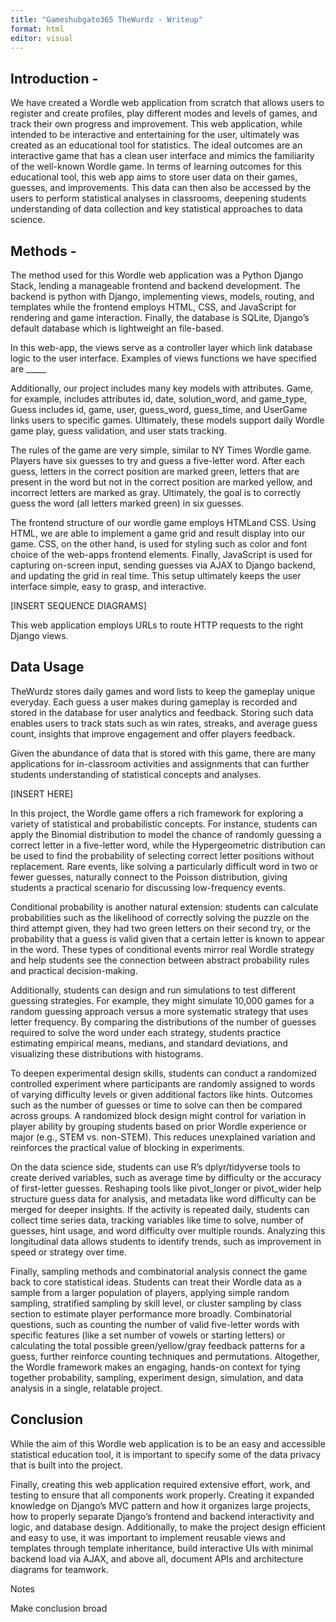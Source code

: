 ```yaml
---
title: "Gameshubgato365 TheWurdz - Writeup"
format: html
editor: visual
---
```



## Introduction -  

We have created a Wordle web application from scratch that allows users to register and create profiles, play different modes and levels of games, and track their own progress and improvement. This web application, while intended to be interactive and entertaining for the user, ultimately was created as an educational tool for statistics. The ideal outcomes are an interactive game that has a clean user interface and mimics the familiarity of the well-known Wordle game. In terms of learning outcomes for this educational tool, this web app aims to store user data on their games, guesses, and improvements. This data can then also be accessed by the users to perform statistical analyses in classrooms, deepening students understanding of data collection and key statistical approaches to data science. 

## Methods - 

The method used for this Wordle web application was a Python Django Stack, lending a manageable frontend and backend development. The backend is python with Django, implementing views, models, routing, and templates while the frontend employs HTML, CSS, and JavaScript for rendering and game interaction. Finally, the database is SQLite, Django’s default database which is lightweight an file-based. 

 

 In this web-app, the views serve as a controller layer which link database logic to the user interface. Examples of views functions we have specified are _____ 

 

Additionally, our project includes many key models with attributes. Game, for example, includes attributes id, date, solution_word, and game_type, Guess includes id, game, user, guess_word, guess_time, and UserGame links users to specific games. Ultimately, these models support daily Wordle game play, guess validation, and user stats tracking. 

 

The rules of the game are very simple, similar to NY Times Wordle game. Players have six guesses to try and guess a five-letter word. After each guess, letters in the correct position are marked green, letters that are present in the word but not in the correct position are marked yellow, and incorrect letters are marked as gray. Ultimately, the goal is to correctly guess the word (all letters marked green) in six guesses. 

 

The frontend structure of our wordle game employs HTMLand CSS. Using HTML, we are able to implement a game grid and result display into our game. CSS, on the other hand, is used for styling such as color and font choice of the web-apps frontend elements. Finally, JavaScript is used for capturing on-screen input, sending guesses via AJAX to Django backend, and updating the grid in real time. This setup ultimately keeps the user interface simple, easy to grasp, and interactive. 

 

[INSERT SEQUENCE DIAGRAMS] 

 

This web application employs URLs to route HTTP requests to the right Django views. 

 

## Data Usage 

 

TheWurdz stores daily games and word lists to keep the gameplay unique everyday. Each guess a user makes during gameplay is recorded and stored in the database for user analytics and feedback. Storing such data enables users to track stats such as win rates, streaks, and average guess count, insights that improve engagement and offer players feedback.  

 

Given the abundance of data that is stored with this game, there are many applications for in-classroom activities and assignments that can further students understanding of statistical concepts and analyses.  

 

[INSERT HERE] 

 

In this project, the Wordle game offers a rich framework for exploring a variety of statistical and probabilistic concepts. For instance, students can apply the Binomial distribution to model the chance of randomly guessing a correct letter in a five-letter word, while the Hypergeometric distribution can be used to find the probability of selecting correct letter positions without replacement. Rare events, like solving a particularly difficult word in two or fewer guesses, naturally connect to the Poisson distribution, giving students a practical scenario for discussing low-frequency events. 

Conditional probability is another natural extension: students can calculate probabilities such as the likelihood of correctly solving the puzzle on the third attempt given, they had two green letters on their second try, or the probability that a guess is valid given that a certain letter is known to appear in the word. These types of conditional events mirror real Wordle strategy and help students see the connection between abstract probability rules and practical decision-making. 

Additionally, students can design and run simulations to test different guessing strategies. For example, they might simulate 10,000 games for a random guessing approach versus a more systematic strategy that uses letter frequency. By comparing the distributions of the number of guesses required to solve the word under each strategy, students practice estimating empirical means, medians, and standard deviations, and visualizing these distributions with histograms. 

To deepen experimental design skills, students can conduct a randomized controlled experiment where participants are randomly assigned to words of varying difficulty levels or given additional factors like hints. Outcomes such as the number of guesses or time to solve can then be compared across groups. A randomized block design might control for variation in player ability by grouping students based on prior Wordle experience or major (e.g., STEM vs. non-STEM). This reduces unexplained variation and reinforces the practical value of blocking in experiments. 

On the data science side, students can use R’s dplyr/tidyverse tools to create derived variables, such as average time by difficulty or the accuracy of first-letter guesses. Reshaping tools like pivot_longer or pivot_wider help structure guess data for analysis, and metadata like word difficulty can be merged for deeper insights. If the activity is repeated daily, students can collect time series data, tracking variables like time to solve, number of guesses, hint usage, and word difficulty over multiple rounds. Analyzing this longitudinal data allows students to identify trends, such as improvement in speed or strategy over time. 

Finally, sampling methods and combinatorial analysis connect the game back to core statistical ideas. Students can treat their Wordle data as a sample from a larger population of players, applying simple random sampling, stratified sampling by skill level, or cluster sampling by class section to estimate player performance more broadly. Combinatorial questions, such as counting the number of valid five-letter words with specific features (like a set number of vowels or starting letters) or calculating the total possible green/yellow/gray feedback patterns for a guess, further reinforce counting techniques and permutations. Altogether, the Wordle framework makes an engaging, hands-on context for tying together probability, sampling, experiment design, simulation, and data analysis in a single, relatable project. 

## Conclusion 

 

While the aim of this Wordle web application is to be an easy and accessible statistical education tool, it is important to specify some of the data privacy that is built into the project.  

 

Finally, creating this web application required extensive effort, work, and testing to ensure that all components work properly. Creating it expanded knowledge on Django’s MVC pattern and how it organizes large projects, how to properly separate Django’s frontend and backend interactivity and logic, and database design. Additionally, to make the project design efficient and easy to use, it was important to implement reusable views and templates through template inheritance, build interactive UIs with minimal backend load via AJAX, and above all, document APIs and architecture diagrams for teamwork.  

 

Notes  

Make conclusion broad 

 

 
